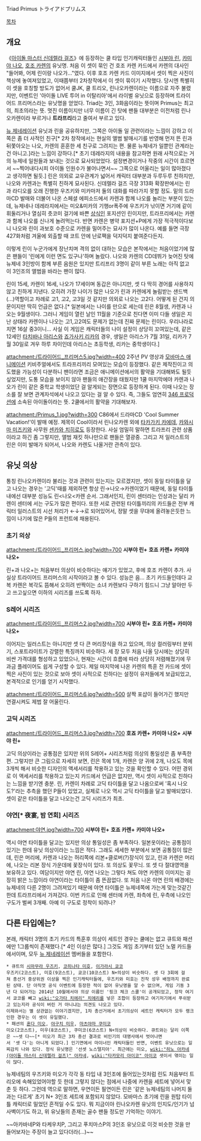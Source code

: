 Triad Primus
トライアドプリムス

[[목차]]

== 개요 ==
《[[아이돌 마스터 신데렐라 걸즈]]》에 등장하는 쿨 타입 인기캐릭터들인 [[시부야 린]], [[카미야 나오]], [[호조 카렌]]의 유닛명. 처음 이 셋이 묶인 건 {{{[교복 컬렉션]}}}호조 카렌 카드에서 카렌의 대사인 "들어봐, 어제 린이랑 나오가…"였다. 이후 {{{[반짝이는 소녀]}}}호조 카렌 카드 이미지에서 셋이 찍은 사진이 책상에 놓여져있었고, 이때쯤부터 2차창작에서 이 셋이 묶이기 시작했다. 당시엔 특별히 이 셋을 호칭할 방도가 없어서 쿨JK, 쿨 트리오, 린나오카렌이라는 이름으로 자주 불렸지만, 이벤트인 '아이돌 LIVE 투어 in 이탈리아'에서 라이벌 유닛으로 등장하며 트라이어드 프리머스라는 유닛명을 얻었다. Triad는 3인, 3화음이라는 뜻이며 Primus는 최고의, 최초의라는 뜻. 멋진 이름이지만 너무 이름이 긴 탓에 팬들 대부분은 이전처럼 린나오카렌이라 부르거나 '''트라프리'''라고 줄여서 부르고 있다.

[[뉴 제네레이션]] 유닛과 린을 공유하지만, 그쪽은 아이돌 일 관련이라는 느낌이 강하고 이쪽은 좀 더 사적인 친구[* 2차 창작에서는 현실의 앨범 발매시기를 반영해 먼저 뜬 린과 뒤쫓아오는 나오, 카렌의 훈훈한 세 친구로 그려지는 편. 물론 뉴제네가 일뿐인 관계라는 건 아니고.]라는 느낌이 강하다.[* 초기 데레라지의 내용을 참고하면 원래 사적으로는 거의 뉴제네 일원들과 보내는 것으로 묘사되었었다. 설정변경이거나 작중의 시간이 흐르면서 ~~찍어내다시피 아이돌 인원수가 불어나면서~~ 그쪽으로 어울리는 일이 많아졌다고 생각하면 될듯.] 린은 의외로 교우관계가 넓어서 캐릭터 대부분과 두루두루 친하지만, 나오와 카렌과는 특별히 친하게 묘사된다. 신데렐라 걸즈 극장 313화 확장판에서는 린과 라디오를 오래 진행한 우즈키와 미카마저 둘의 대화를 따라가지 못할 정도. 밑의 드라마CD 발매와 더불어 나온 스페셜 에피소드에서 카렌과 함께 나오를 놀리는 부분이 있는데, 뉴제네나 데레라지에서는 미오&미카의 기행or폭주에 우즈키가 낚이면 거기에 같이 휘둘리거나 열심히 츳코미 걸기에 바쁜 [[상식인]] 포지션인 린이지만, 트라프리에서는 카렌과 함께 나오를 신나게 놀려먹는다. 반면 카렌은 병약 포지션+P에게 가장 적극적이다보니 나오와 린이 과보호 수준으로 카렌을 밀어주는 묘사가 많이 나온다. 예를 들면 극장 427화처럼 겨울에 외출할 때 코트 안에 난로팩을 덕지덕지 붙여준다든지.

이렇게 린이 누군가에게 장난치며 격의 없이 대하는 모습은 본작에서는 처음이었기에 많은 팬들이 '린에게 이런 면도 있구나'하며 놀랐다. 나오와 카렌의 CD데뷔가 늦어진 탓에 뉴제네 3인방이 함께 부른 음원은 있지만 트리프리 3명이 같이 부른 노래는 아직 없고 이 3인조의 앨범을 바라는 팬이 많다.

린이 15세, 카렌이 16세, 나오가 17세이며 동갑은 아니지만, 셋 다 딱히 경어를 사용하지 않고 친하게 지낸다. 오히려 가장 나이가 많은 나오가 린과 카렌에게 놀림받는 샌드백(...)역할이고 차례로 고1, 고2, 고3일 것 같지만 의외로 나오는 고2다. 어떻게 된 건지 의문이지만 딱히 언급은 없다.[* 일본에서는 나이를 만으로 세는데 린은 8월생, 카렌과 나오는 9월생이다. 그러니 게임이 열린 날인 11월을 기준으로 친다면 이미 다들 생일은 지난 상태라 카렌이나 나오는 고1,고2여도 문제가 없는데 진짜 문제는 린이다. 우리나라로 치면 16살 중3이니... 사실 이 게임은 캐릭터들의 나이 설정이 상당히 꼬여있는데, 같은 12세인 [[타치바나 아리스]]와 [[죠가사키 리카]]의 경우, 생일은 아리스가 7월 31일, 리카가 7월 30일로 겨우 하루 차이인데 아리스는 초등학생, 리카는 중학생이다.]

attachment:/트라이어드_프리머스5.jpg?width=400
2주년 PV 영상과 [[아이돌 마스터 신데렐라 걸즈/애니메이션|모바마스 애니메이션]] 키비주얼에서도 트라프리끼리 모여있는 모습이 등장했다. 같은 제작진이고 의도했을 가능성이 다분하니 팬이라면 조금은 애니메이션에서의 활약을 기대해봐도 될듯 싶었지만, 도통 모습을 보이지 않아 팬들의 애간장을 태웠지만 1쿨 마지막에야 카렌과 나오가 린이 같은 중학교 학생이었단 걸 알게되는 장면으로 등장하게 된다. 이때 나오는 장소를 잘 보면 관계자석에서 나오고 있다는 걸 알 수 있다. 즉, 그들도 엄연히 [[346 프로덕션]]에 소속된 아이돌이라는 뜻. 2쿨에서의 활약을 기대해보자.

attachment:/Primus_1.jpg?width=300
C86에서 드라마CD 'Cool Summer Vacation!'이 발매 예정. 제목이 Cool이라서 린나오카렌 외에 [[타카가키 카에데]], [[카와시마 미즈키]]와 사무원 [[센카와 치히로]]도 등장한다. 사실 엄밀히 말하면 트라프리 관련 상품이라고 하긴 좀 그렇지만, 앨범 재킷 하나만으로 팬들은 열광중.
그리고 저 일러스트의 린은 이미 발매가 되어서, 나오와 카렌도 나올거란 관측이 있다.
== 유닛 의상 ==
통칭 린나오카렌이라 불리는 것과 관련이 있는지는 모르겠지만, 셋이 동일 타이틀을 달고 나오는 경우는 '고딕'때를 제외하면 항상 린→나오→카렌이었기 때문에, 동일 타이틀 내에선 대부분 성능도 린<나오<카렌 순서. 그래서인지, 린이 센터라는 인상과는 달리 카렌이 센터에 서는 구도가 많은 편이다.
또한 서로 관련된 타이틀끼리의 카드들은 전부 캐릭터 일러스트의 시선 처리가 ←↓→로 되어있어서, 정말 셋을 무대에 올려놓은듯한 느낌이 나기에 많은 P들의 프런트에 채용된다.
=== 초기 의상 ===
attachment:/트라이어드_프리머스.jpg?width=700
'''시부야 린+'''
'''{{{[교복 컬렉션]}}}호죠 카렌+'''
'''카미야 나오+'''

린+과 나오+는 처음부터 의상이 비슷하다는 얘기가 있었고, 후에 {{{[교복 컬렉션]}}}호조 카렌이 추가. 사실상 트라이어드 프리머스의 시작이라고 볼 수 있다. 성능은 음... 초기 카드들인데다 교복 카렌은 복각도 뜸해서 오히려 반짝이는 소녀 카렌보다 구하기 힘드니 그냥 알아만 두고 쓰고싶으면 이하의 시리즈를 쓰도록 하자.

=== S레어 시리즈 ===
attachment:/트라이어드_프리머스2.jpg?width=700
'''{{{[뉴 제너레이션]}}}시부야 린+'''
'''{{{[반짝이는 소녀]}}}호죠 카렌+'''
'''{{{[부끄럼쟁이 소녀]}}}카미야 나오+'''

이어지는 일러스트는 아니지만 셋 다 큰 머리장식을 하고 있으며, 의상 컬러링부터 분위기, 스포트라이트가 강렬한 특징까지 비슷하다. 세 장 모두 처음 나올 당시에는 상당히 비싼 가격대를 형성하고 있었으나, 현재는 시간이 흐름에 따라 상당히 저렴해졌기에 무과금 플레이어도 쉽게 구성할 수 있다. 제일 마지막에 나온 카렌의 특훈 전 카드에 셋이 찍은 사진이 있는 것으로 보아 셋이 사적으로 친하다는 설정이 유저들에게 보급되었고, 본격적으로 인기를 얻기 시작했다.

attachment:/트라이어드_프리머스6.jpg?width=500
살짝 포샵이 들어가긴 했지만 연결시켜도 제법 잘 어울린다. 

=== 고딕 시리즈 ===
attachment:/트라이어드_프리머스3.jpg?width=700
'''{{{[애니버서리 고딕]}}}호죠 카렌+'''
'''{{{[어트랙트 고딕]}}}카미야 나오+'''
'''{{{[아이오라이트 고딕]}}}시부야 린+'''

고딕 의상이라는 공통점은 있지만 위의 S레어+ 시리즈처럼 의상의 통일성은 좀 부족한 편. 그렇지만 큰 그림으로 자세히 보면, 린은 목에 1개, 카렌은 양 귀에 2개, 나오도 목에 3개씩 해서 비슷한 디자인의 액세서리를 착용하고 있는 것을 확인할 수 있다. 어떤 경위로 이 액세서리를 착용하고 있는지 카드에서 언급은 없지만, 역시 셋이 사적으로 친하다는 느낌을 받기엔 충분.
린, 카렌이 차례로 고딕 타이틀을 달고 나옴으로써 '혹시 나오도?'라는 추측을 했던 P들이 있었고, 실제로 나오 역시 고딕 타이틀을 달고 발매되었다. 셋이 같은 타이틀을 달고 나오는건 고딕 시리즈가 최초.

=== 야연[* 夜宴, 밤 연회] 시리즈 ===
attachment:야연.jpg?width=700
'''{{{[야연의 가희]}}}시부야 린+'''
'''{{{[야연의 백부용]}}}호죠 카렌+'''
'''{{{[야연의 메이드]}}}카미야 나오+'''

역시 야연 타이틀을 달고는 있지만 의상 통일성은 좀 부족하다. 일본옷이라는 공통점이 있기는 한데 유닛 의상이라는 느낌은 적다. 그래도 세세한 부분에서 보면 공통점이 많은데, 린은 머리에, 카렌과 나오는 허리쪽에 리본+클로버(?)장식이 있고, 린과 카렌은 머리에, 나오는 리본 장식 가운데에 꽃장식이 있다. 또 의상도 꽃무늬. 또 셋 다 절대영역을 보유하고 있다.
여담이지만 야연 린, 야연 나오는 그렇다 쳐도 야연 카렌의 이미지는 굉장히 밝은 느낌이라 야연이라는 타이틀이 좀 뜬끔없다. 또 처음 나온 야연 린의 배경에는 뉴제네의 다른 2명이 그려져있기 때문에 야연 타이틀은 뉴제네쪽에 가는게 맞는것같긴 한데 트라프리에서 가져갔다.
이번 카드로 인해 센터에 카렌, 좌측에 린, 우측에 나오인 구도가 벌써 3개째. 아예 이 구도로 정착이 되려나?
== 다른 타입에는? ==
본래, 캐릭터 3명의 초기 카드의 특훈후 의상이 세트인 경우는 쿨에는 없고 큐트와 패션에만 1그룹씩이 존재했다.[* 4인 이상은 많다.] 그것도 게임 초기부터 있던 노멀 카드들에서이며, 모두 [[뉴 제네레이션]] 멤버들을 포함한다.

 * 큐트의 [[시마무라 우즈키]], [[코히나타 미호]], [[이가라시 쿄코]]
 우즈키(2코스트), 미호(9코스트), 쿄코(10코스트) N+의상이 비슷하다. 셋 다 3회에 걸쳐 총선거 중상위권 이상을 찍은 인기캐릭터들에, 우즈키와 미호는 진작 성우 배정까지 완료된 상태. 단 아직껏 공식 이벤트에 등장한 적이 없어 유닛명을 알 수 없으며, 게임 기동 3년 다 되어가는 2014년 10월에서야 의상 이름인 '핑크 체크 스쿨'이 공개되었고, 정작 여기서 쿄코를 빼고 [[wiki:"오가타 치에리" 치에리]]를 넣은 조합이 등장하고 여기저기에서 푸쉬받고 있는지라 공식이 버린 거 아니냐는 의견도 나오고 있다.
 이제와서는 별 상관없는 이야기겠지만, 1차 총선거에서 초기의상이 세트인 캐릭터가 모두 랭크인한 경우는 이 셋이 유일했다. 
 * 패션의 [[혼다 미오]], [[야구치 미우]], [[마츠야마 쿠미코]]
 미오(2코스트), 미우(8코스트), 쿠미코(6코스트) N+의상이 비슷하다. 큐트와는 달리 이쪽은 ~~셋 다~~[* 미오가 최근 3차 총선 결과로 비인기의 대명사에서 벗어나면서 '셋 다'는 아니게 되었다.] 인기면에서 마이너인 캐릭터들인 반면, 이벤트 유닛으로는 일찌감치 나와 있다. 정식 유닛명은 '선셋 노스탤지아'. 최근에는 미오, [[wiki:"히노 아카네(아이돌 마스터 신데렐라 걸즈)" 아카네]], [[wiki:"타카모리 아이코" 아이코]] 셋이서 엮이는 일이 많다.

뉴제네팀의 우즈키와 미오가 각각 동 타입 내 3인조에 들어있는것처럼 린도 처음부터 트리오에 속해있었어야할 듯 한데 그렇지 않다는 점에서 나중에 카렌을 세트에 넣어서 맞춘 듯 하다. 그런데 역으로 말하면, 우연이든 필연이든 린은 '같은 뉴제네팀의 나머지 둘과는 다르게' 초기 N+ 3인조 세트에 포함되지 않았다. 모바마스 초기에 린을 원탑 타이틀 캐릭터로 밀었던 흔적일 수도 있다. 뭐 지금이야 린나오카렌 유닛의 인지도/인기가 넘사벽이기도 하고, 위 유닛들의 존재는 골수 팬들 정도만 기억하는 이야기.

~~아카바네P와 타케우치P, 그리고 푸치마스P의 3인조 유닛으로 이것 비슷한 것을 만들어보자는 주장이 늘고 있다더라(...)~~
